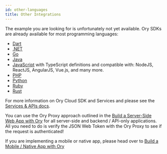 ```yaml
---
id: other-languages
title: Other Integrations
---
```


The example you are looking for is unfortunately not yet available. Ory SDKs are
already available for most programming languages:

- [Dart](https://pub.dev/packages/ory_client)
- [.NET](https://www.nuget.org/packages/Ory.Client/)
- [Go](https://github.com/ory/client-go)
- [Java](https://search.maven.org/artifact/sh.ory/ory-client)
- [JavaScript](https://www.npmjs.com/package/@ory/client) with TypeScript
  definitions and compatible with: NodeJS, ReactJS, AngularJS, Vue.js, and many
  more.
- [PHP](https://packagist.org/packages/ory/client)
- [Python](https://pypi.org/project/ory-client/)
- [Ruby](https://rubygems.org/gems/ory-client)
- [Rust](https://crates.io/crates/ory-client)

For more information on Ory Cloud SDK and Services and please see the
[Services & APIs docs](../concepts/services-api.mdx).

You can use the Ory Proxy approach outlined in the
[Build a Server-Side Web App with Ory](../guides/protect-page-login/index.mdx)
for all server-side and backend / API-only applications. All you need to do is
verify the JSON Web Token with the Ory Proxy to see if the request is
authenticated!

If you are implementing a mobile or native app, please head over to
[Build a Mobile / Native App with Ory](./native-mobile-app.mdx)
